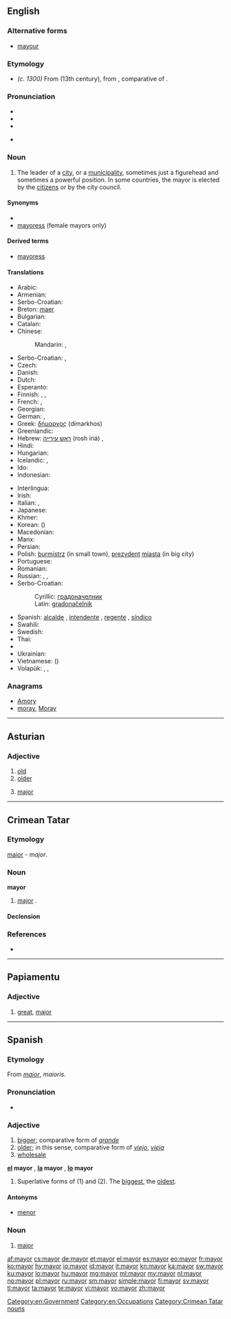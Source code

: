 ==English==

===Alternative forms===
* [[mayour]] {{qualifier|obsolete}}

===Etymology===
* ''(c. 1300)'' From {{etyl|fro}} {{term|maire||head of a city or town government|lang=fro}} (13th century), from {{etyl|la}} {{term|maior||bigger, greater, superior|lang=la}}, comparative of {{term|magnus||big, great|lang=la}}.

===Pronunciation===
* {{IPA|/ˈmeə(ɹ)/|/ˈmeɪə(ɹ)/}}
* {{audio|en-us-mayor.ogg|Audio (US)}}
* {{rhymes|eə(ɹ)|eɪə(rɹ)}}
* {{a|UK|Australia|New Zealand}} {{homophones|mare|lang=en}}

===Noun===
{{en-noun}}

# The leader of a [[city]], or a [[municipality]], sometimes just a figurehead and sometimes a powerful position. In some countries, the mayor is elected by the [[citizen]]s or by the city council.

====Synonyms====
* {{l|en|burgomaster}}
* [[mayoress]] (female mayors only)

====Derived terms====
* [[mayoress]]

====Translations====
{{rfc-tsort|duplicate language: Serbo-Croatian}}
{{trans-top|leader of a city}}
* Arabic: {{t-|ar|عمدة|m|tr=3úmda|sc=Arab}} <!-- it's masculine -->
* Armenian: {{t-|hy|քաղաքապետ|tr=k'aġak'apet}}
* Serbo-Croatian: {{t|sh|gradonačelnik|m}}
* Breton: [[maer]] {{m}}
* Bulgarian: {{t+|bg|кмет|m}}
* Catalan: {{t-|ca|alcalde|m|f}}
* Chinese:
*: Mandarin: {{t|zh|市長|sc=Hani}}, {{t|zh|市长|tr=shìzhǎng|sc=Hani}}
* Serbo-Croatian: {{t|sh|gradonačelnik|m|alt=gradonáčelnīk}}, {{t|sh|gradonačelnica|f|alt=gradonáčelnica}}
* Czech: {{t+|cs|starosta|m}}
* Danish: {{t-|da|borgmester|c}}
* Dutch: {{t+|nl|burgemeester|m}}
* Esperanto: {{t-|eo|urbestro|xs=Esperanto}}
* Finnish: {{t+|fi|pormestari}}, {{t-|fi|kaupunginjohtaja}}, {{t-|fi|määri}}
* French: {{t+|fr|maire|m}}, {{t+|fr|bourgmestre|m}}
* Georgian: {{t-|ka|მერი|tr=meri|sc=Geor}}
* German: {{t+|de|Bürgermeister|m}}, {{t+|de|Bürgermeisterin|f}}
* Greek: [[δήμαρχος]] (dímarkhos) {{m}}
* Greenlandic: {{t-|kl|borgmesteri}}
* Hebrew: [[ראש עירייה]] (rosh iriá) {{m}}, {{t+|he|ראש עיר|tr=rosh ir}} {{m}}
* Hindi: {{t-|hi|महापौर|m|tr=mahāpaur|sc=Deva}}
* Hungarian: {{t+|hu|polgármester}}
* Icelandic: {{context|of a city}} {{t-|is|borgarstjóri|m}}, {{context|of a town}} {{t-|is|bæjarstjóri|m}}
* Ido: {{t+|io|urbestro|xs=Ido}}
* Indonesian: {{t-|id|walikota|xs=Indonesian}}
{{trans-mid}}
* Interlingua: {{t-|ia|burgomaestro}}
* Irish: {{t+|ga|méara|m}}
* Italian: {{t+|it|sindaco|m}}, {{t+|it|primo cittadino|m}}
* Japanese: {{t+|ja|市長|tr=しちょう, shichō|sc=Jpan}}
* Khmer: {{t-|km|ចៅហ្វាយក្រុង|tr=chao vay krong|sc=Khmr}}
* Korean: {{t+|ko|시장|tr=sijang|sc=Kore}} ({{t+|ko|市長|sc=Kore}})
* Macedonian: {{t-|mk|градоначалник|m|tr=gradonáčalnik}}
* Manx: {{t-|gv|meoir|m}}
* Persian: {{t+|fa|شهردار|tr=šahrdâr|sc=fa-Arab}}
* Polish: [[burmistrz]] {{m}} (in small town), [[prezydent]] [[miasta]] {{m}} (in big city)
* Portuguese: {{t+|pt|prefeito|m}}
* Romanian: {{t-|ro|primar|m}}
* Russian: {{t+|ru|мэр|m|tr=mer|sc=Cyrl}}, {{t+|ru|градоначальник|m|tr=gradonačál'nik|sc=Cyrl}} {{qualifier|dated}}, {{t+|ru|бургомистр|m|tr=burgomístr|sc=Cyrl}} {{qualifier|of some foreign countries}}
* Serbo-Croatian:
*: Cyrillic: [[градоначелник#Serbo-Croatian|градоначелник]] {{m}}
*: Latin: [[gradonačelnik#Serbo-Croatian|gradonačelnik]] {{m}}
* Spanish: [[alcalde]] {{m}}, [[intendente]] {{m}} {{qualifier|Argentina|Paraguay|Uruguay}}, [[regente]] {{m}} {{qualifier|Mexico City}}, [[síndico]] {{m}} {{qualifier|Dominican Republic}}
* Swahili: {{t+|sw|diwani|xs=Swahili}}
* Swedish: {{t+|sv|borgmästare|c}}
* Thai: {{t-|th|นายกเทศมนตรี|tr=naayók tâytsàmondtree|sc=Thai}}
* {{trreq|Turkish}}
* Ukrainian: {{t-|uk|мер|m|f|tr=mer|sc=Cyrl}}
* Vietnamese: {{t+|vi|thị trưởng}} ({{t-|vi|市長}})
* Volapük: {{qualifier|male or female}} {{t+|vo|sifal}}, {{qualifier|male}} {{t-|vo|hisifal}}, {{qualifier|female}} {{t-|vo|jisifal}}
{{trans-bottom}}

===Anagrams===
* [[Amory#English|Amory]]
* [[moray#English|moray]], [[Moray#English|Moray]]

[[Category:en:Government]]
[[Category:en:Occupations]]

----

==Asturian==

===Adjective===
{{head|ast|adjective}}

# [[old]]
# [[older]]
# {{music|lang=ast}} [[major]]

----

==Crimean Tatar==

===Etymology===
{{etyl|la|crh}} [[maior#Latin|maior]] - ''major''.

===Noun===
'''mayor'''

# [[major]] {{qualifier|military rank}}.

====Declension====
{{crh-latin-noun|nıñ|ğa|nı|da|dan}}

===References===
* {{R:Useinov-Mireev 2002}}

[[Category:Crimean Tatar nouns]]

----

==Papiamentu==

===Adjective===
{{head|pap|adjective}}

# [[great]], [[major]]

----

==Spanish==

===Etymology===
From {{etyl|la|es}} ''[[maior]]'', ''maioris''.

===Pronunciation===
* {{audio|Es-mayor-bo-La_Paz.ogg|Audio (Bolivia)}}

===Adjective===
{{es-adj|pl=mayores}}

# [[bigger]]; comparative form of ''[[grande]]''
# [[older]]; in this sense, comparative form of ''[[viejo]]'', ''[[vieja]]''
# [[wholesale#English|wholesale]]

'''[[el]] mayor''' {{m}}, '''[[la]] mayor''' {{f}}, '''[[lo]] mayor''' {{n}}
# Superlative forms of (1) and (2). The [[biggest]], the [[oldest]].

====Antonyms====
* [[menor]]

===Noun===
{{es-noun|m|es}}

# [[major]] {{gloss|military rank}}

[[af:mayor]]
[[cs:mayor]]
[[de:mayor]]
[[et:mayor]]
[[el:mayor]]
[[es:mayor]]
[[eo:mayor]]
[[fr:mayor]]
[[ko:mayor]]
[[hy:mayor]]
[[io:mayor]]
[[id:mayor]]
[[it:mayor]]
[[kn:mayor]]
[[ka:mayor]]
[[sw:mayor]]
[[ku:mayor]]
[[lo:mayor]]
[[hu:mayor]]
[[mg:mayor]]
[[ml:mayor]]
[[my:mayor]]
[[nl:mayor]]
[[no:mayor]]
[[pl:mayor]]
[[ru:mayor]]
[[sm:mayor]]
[[simple:mayor]]
[[fi:mayor]]
[[sv:mayor]]
[[tl:mayor]]
[[ta:mayor]]
[[te:mayor]]
[[vi:mayor]]
[[vo:mayor]]
[[zh:mayor]]